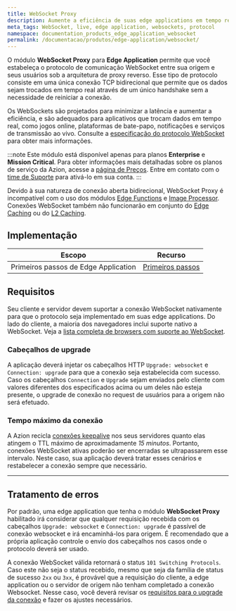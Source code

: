 ```yaml
---
title: WebSocket Proxy
description: Aumente a eficiência de suas edge applications em tempo real com o protocolo WebSocket para o Edge Application da Azion.
meta_tags: WebSocket, live, edge application, websockets, protocol
namespace: documentation_products_edge_application_websocket
permalink: /documentacao/produtos/edge-application/websocket/
---
```


O módulo **WebSocket Proxy** para **Edge Application** permite que você estabeleça o protocolo de comunicação WebSocket entre sua origem e seus usuários sob a arquitetura de proxy reverso. Esse tipo de protocolo consiste em uma única conexão TCP bidirecional que permite que os dados sejam trocados em tempo real através de um único handshake sem a necessidade de reiniciar a conexão.

Os WebSockets são projetados para minimizar a latência e aumentar a eficiência, e são adequados para aplicativos que trocam dados em tempo real, como jogos online, plataformas de bate-papo, notificações e serviços de transmissão ao vivo. Consulte a [especificação do protocolo WebSocket](https://datatracker.ietf.org/doc/html/rfc6455) para obter mais informações.

:::note
Este módulo está disponível apenas para planos **Enterprise** e **Mission Critical**. Para obter informações mais detalhadas sobre os planos de serviço da Azion, acesse a [página de Preços](https://www.azion.com/pt-br/precos/). Entre em contato com o [time de Suporte](https://tickets.azion.com/) para ativá-lo em sua conta.
:::

Devido à sua natureza de conexão aberta bidirecional, WebSocket Proxy é incompatível com o uso dos módulos [Edge Functions](/pt-br/documentacao/produtos/edge-application/edge-functions/) e [Image Processor](/pt-br/documentacao/produtos/edge-application/image-processor/). Conexões WebSocket também não funcionarão em conjunto do [Edge Caching](/pt-br/documentacao/produtos/edge-application/edge-caching/) ou do [L2 Caching](/pt-br/documentacao/produtos/edge-application/l2-caching/).

## Implementação

| Escopo | Recurso |
| --- | --- |
| Primeiros passos de Edge Application | [Primeiros passos](/pt-br/documentacao/produtos/edge-application/primeiros-passos/) |

## Requisitos

Seu cliente e servidor devem suportar a conexão WebSocket nativamente para que o protocolo seja implementado em suas edge applications. Do lado do cliente, a maioria dos navegadores inclui suporte nativo a WebSocket. Veja a [lista completa de browsers com suporte ao WebSocket](https://caniuse.com/websockets).

### Cabeçalhos de upgrade

A aplicação deverá injetar os cabeçalhos HTTP `Upgrade: websocket` e `Connection: upgrade` para que a conexão seja estabelecida com sucesso. Caso os cabeçalhos `Connection` e `Upgrade` sejam enviados pelo cliente com valores diferentes dos especificados acima ou um deles não esteja presente, o upgrade de conexão no request de usuários para a origem não será efetuado.

### Tempo máximo da conexão

A Azion recicla [conexões keepalive](/pt-br/documentacao/produtos/edge-application/#keepalive-timeout) nos seus servidores quanto elas atingem o TTL máximo de aproximadamente *15 minutos*. Portanto, conexões WebSocket ativas poderão ser encerradas se ultrapassarem esse intervalo. Neste caso, sua aplicação deverá tratar esses cenários e restabelecer a conexão sempre que necessário.

---

## Tratamento de erros

Por padrão, uma edge application que tenha o módulo **WebSocket Proxy** habilitado irá considerar que qualquer requisição recebida com os cabeçalhos `Upgrade: websocket` e `Connection: upgrade` é passível de conexão websocket e irá encaminhá-los para origem. É recomendado que a própria aplicação controle o envio dos cabeçalhos nos casos onde o protocolo deverá ser usado.

A conexão WebSocket válida retornará o status `101 Switching Protocols`. Caso este não seja o status recebido, mesmo que seja da família de status de sucesso `2xx` ou `3xx`, é provável que a requisição do cliente, a edge application ou o servidor de origem não tenham completado a conexão Websocket. Nesse caso, você deverá revisar os [requisitos para o upgrade da conexão](#requisitos) e fazer os ajustes necessários.
